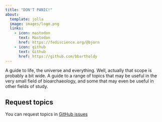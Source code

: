 ```yaml
---
title: "DON'T PANIC!"
about:
  template: jolla
  image: images/logo.png
  links:
    - icon: mastodon
      text: Mastodon
      href: https://fediscience.org/@bjorn
    - icon: github
      text: Github
      href: https://github.com/bbartholdy
---
```


::: {#hero-heading}

A guide to life, the universe and everything. Well, actually that scope is
probably a bit wide. A guide to a range of topics that may be useful
in the very small field of bioarchaeology, and some that may even be useful
in other fields of study.

:::

## Request topics

You can request topics in [GitHub issues](https://github.com/bbartholdy/bioarch-guide/issues/new?assignees=&labels=topic&projects=&template=topic-request.md&title=%5BNEW+TOPIC%5D)

